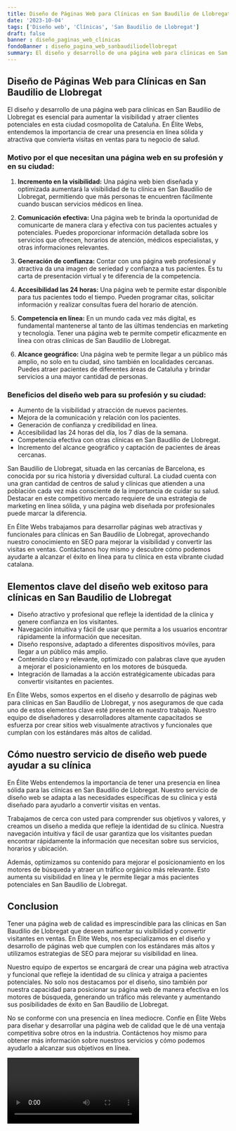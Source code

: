 ```yaml
---
title: Diseño de Páginas Web para Clínicas en San Baudilio de Llobregat
date: '2023-10-04'
tags: ['Diseño web', 'Clínicas', 'San Baudilio de Llobregat']
draft: false
banner : diseño_paginas_web_clínicas
fondoBanner : diseño_pagina_web_sanbaudiliodellobregat
summary: El diseño y desarrollo de una página web para clínicas en San Baudilio de Llobregat es esencial para aumentar la visibilidad y atraer clientes potenciales en esta ciudad cosmopolita de Cataluña. En Élite Webs, entendemos la importancia de crear una presencia en línea sólida y atractiva que convierta visitas en ventas para tu negocio de salud.
---
```


## Diseño de Páginas Web para Clínicas en San Baudilio de Llobregat

El diseño y desarrollo de una página web para clínicas en San Baudilio de Llobregat es esencial para aumentar la visibilidad y atraer clientes potenciales en esta ciudad cosmopolita de Cataluña. En Élite Webs, entendemos la importancia de crear una presencia en línea sólida y atractiva que convierta visitas en ventas para tu negocio de salud.

### Motivo por el que necesitan una página web en su profesión y en su ciudad:

1. **Incremento en la visibilidad:** Una página web bien diseñada y optimizada aumentará la visibilidad de tu clínica en San Baudilio de Llobregat, permitiendo que más personas te encuentren fácilmente cuando buscan servicios médicos en línea.

2. **Comunicación efectiva:** Una página web te brinda la oportunidad de comunicarte de manera clara y efectiva con tus pacientes actuales y potenciales. Puedes proporcionar información detallada sobre los servicios que ofrecen, horarios de atención, médicos especialistas, y otras informaciones relevantes.

3. **Generación de confianza:** Contar con una página web profesional y atractiva da una imagen de seriedad y confianza a tus pacientes. Es tu carta de presentación virtual y te diferencia de la competencia.

4. **Accesibilidad las 24 horas:** Una página web te permite estar disponible para tus pacientes todo el tiempo. Pueden programar citas, solicitar información y realizar consultas fuera del horario de atención.

5. **Competencia en línea:** En un mundo cada vez más digital, es fundamental mantenerse al tanto de las últimas tendencias en marketing y tecnología. Tener una página web te permite competir eficazmente en línea con otras clínicas de San Baudilio de Llobregat.

6. **Alcance geográfico:** Una página web te permite llegar a un público más amplio, no solo en tu ciudad, sino también en localidades cercanas. Puedes atraer pacientes de diferentes áreas de Cataluña y brindar servicios a una mayor cantidad de personas.

### Beneficios del diseño web para su profesión y su ciudad:

- Aumento de la visibilidad y atracción de nuevos pacientes.
- Mejora de la comunicación y relación con los pacientes.
- Generación de confianza y credibilidad en línea.
- Accesibilidad las 24 horas del día, los 7 días de la semana.
- Competencia efectiva con otras clínicas en San Baudilio de Llobregat.
- Incremento del alcance geográfico y captación de pacientes de áreas cercanas.

San Baudilio de Llobregat, situada en las cercanías de Barcelona, es conocida por su rica historia y diversidad cultural. La ciudad cuenta con una gran cantidad de centros de salud y clínicas que atienden a una población cada vez más consciente de la importancia de cuidar su salud. Destacar en este competitivo mercado requiere de una estrategia de marketing en línea sólida, y una página web diseñada por profesionales puede marcar la diferencia.

En Élite Webs trabajamos para desarrollar páginas web atractivas y funcionales para clínicas en San Baudilio de Llobregat, aprovechando nuestro conocimiento en SEO para mejorar la visibilidad y convertir las visitas en ventas. Contáctanos hoy mismo y descubre cómo podemos ayudarte a alcanzar el éxito en línea para tu clínica en esta vibrante ciudad catalana.

<GifSeo />

<Cta />

## Elementos clave del diseño web exitoso para clínicas en San Baudilio de Llobregat

- Diseño atractivo y profesional que refleje la identidad de la clínica y genere confianza en los visitantes.
- Navegación intuitiva y fácil de usar que permita a los usuarios encontrar rápidamente la información que necesitan.
- Diseño responsive, adaptado a diferentes dispositivos móviles, para llegar a un público más amplio.
- Contenido claro y relevante, optimizado con palabras clave que ayuden a mejorar el posicionamiento en los motores de búsqueda.
- Integración de llamadas a la acción estratégicamente ubicadas para convertir visitantes en pacientes.
  

En Élite Webs, somos expertos en el diseño y desarrollo de páginas web para clínicas en San Baudilio de Llobregat, y nos aseguramos de que cada uno de estos elementos clave esté presente en nuestro trabajo. Nuestro equipo de diseñadores y desarrolladores altamente capacitados se esfuerza por crear sitios web visualmente atractivos y funcionales que cumplan con los estándares más altos de calidad.

## Cómo nuestro servicio de diseño web puede ayudar a su clínica

En Élite Webs entendemos la importancia de tener una presencia en línea sólida para las clínicas en San Baudilio de Llobregat. Nuestro servicio de diseño web se adapta a las necesidades específicas de su clínica y está diseñado para ayudarlo a convertir visitas en ventas.

Trabajamos de cerca con usted para comprender sus objetivos y valores, y creamos un diseño a medida que refleje la identidad de su clínica. Nuestra navegación intuitiva y fácil de usar garantiza que los visitantes puedan encontrar rápidamente la información que necesitan sobre sus servicios, horarios y ubicación.

Además, optimizamos su contenido para mejorar el posicionamiento en los motores de búsqueda y atraer un tráfico orgánico más relevante. Esto aumenta su visibilidad en línea y le permite llegar a más pacientes potenciales en San Baudilio de Llobregat.

## Conclusion

Tener una página web de calidad es imprescindible para las clínicas en San Baudilio de Llobregat que deseen aumentar su visibilidad y convertir visitantes en ventas. En Élite Webs, nos especializamos en el diseño y desarrollo de páginas web que cumplen con los estándares más altos y utilizamos estrategias de SEO para mejorar su visibilidad en línea.

Nuestro equipo de expertos se encargará de crear una página web atractiva y funcional que refleje la identidad de su clínica y atraiga a pacientes potenciales. No solo nos destacamos por el diseño, sino también por nuestra capacidad para posicionar su página web de manera efectiva en los motores de búsqueda, generando un tráfico más relevante y aumentando sus posibilidades de éxito en San Baudilio de Llobregat.

No se conforme con una presencia en línea mediocre. Confíe en Élite Webs para diseñar y desarrollar una página web de calidad que le dé una ventaja competitiva sobre otros en la industria. Contáctenos hoy mismo para obtener más información sobre nuestros servicios y cómo podemos ayudarlo a alcanzar sus objetivos en línea.

<Video />

<CtaBot job='Clínicas' city='San Baudilio de Llobregat'/>

<Gmaps query='San Baudilio de Llobregat+españa+maps' />